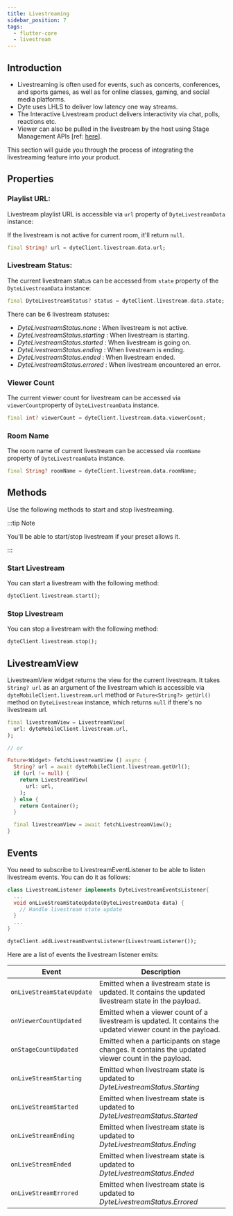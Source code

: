 ```yaml
---
title: Livestreaming
sidebar_position: 7
tags:
  - flutter-core
  - livestream
---
```


## Introduction

- Livestreaming is often used for events, such as concerts, conferences, and sports games, as well as for online classes, gaming, and social media platforms.
- Dyte uses LHLS to deliver low latency one way streams.
- The Interactive Livestream product delivers interactivity via chat, polls, reactions etc.
- Viewer can also be pulled in the livestream by the host using Stage Management APIs [ref: [here](/flutter-core/stage-management)].

This section will guide you through the process of integrating the livestreaming feature into your product.

## Properties

### Playlist URL:

Livestream playlist URL is accessible via `url` property of `DyteLivestreamData` instance:

If the livestream is not active for current room, it'll return `null`.

```dart
final String? url = dyteClient.livestream.data.url;
```

### Livestream Status:

The current livestream status can be accessed from `state` property of the `DyteLivestreamData` instance:

```dart
final DyteLivestreamStatus? status = dyteClient.livestream.data.state;
```

There can be 6 livestream statuses:

- _DyteLivestreamStatus.none_ : When livestream is not active.
- _DyteLivestreamStatus.starting_ : When livestream is starting.
- _DyteLivestreamStatus.started_ : When livestream is going on.
- _DyteLivestreamStatus.ending_ : When livestream is ending.
- _DyteLivestreamStatus.ended_ : When livestream ended.
- _DyteLivestreamStatus.errored_ : When livestream encountered an error.

### Viewer Count

The current viewer count for livestream can be accessed via `viewerCount`property of `DyteLivestreamData` instance.

```dart
final int? viewerCount = dyteClient.livestream.data.viewerCount;
```

### Room Name

The room name of current livestream can be accessed via `roomName` property of `DyteLivestreamData` instance.

```dart
final String? roomName = dyteClient.livestream.data.roomName;
```

## Methods

Use the following methods to start and stop livestreaming.

:::tip Note

You'll be able to start/stop livestream if your preset allows it.

:::

### Start Livestream

You can start a livestream with the following method:

```dart
dyteClient.livestream.start();
```

### Stop Livestream

You can stop a livestream with the following method:

```dart
dyteClient.livestream.stop();
```

## LivestreamView

LivestreamView widget returns the view for the current livestream. It takes `String? url` as an argument of the livestream which is accessible via `dyteMobileClient.livestream.url` method or `Future<String?> getUrl()` method on `DyteLivestream` instance, which returns `null` if there's no livestream url.

```dart
final livestreamView = LivestreamView(
  url: dyteMobileClient.livestream.url,
);

// or

Future<Widget> fetchLivestreamView () async {
  String? url = await dyteMobileClient.livestream.getUrl();
  if (url != null) {
    return LivestreamView(
      url: url,
    );
  } else {
    return Container();
  }

  final livestreamView = await fetchLivestreamView();
}
```

## Events

You need to subscribe to LivestreamEventListener to be able to listen livestream events. You can do it as follows:

```dart
class LivestreamListener implements DyteLivestreamEventsListener{
  ...
  void onLiveStreamStateUpdate(DyteLivestreamData data) {
    // Handle livestream state update
  }
  ...
}

dyteClient.addLivestreamEventsListener(LivestreamListener());
```

Here are a list of events the livestream listener emits:

| **Event**                 | **Description**                                                                                              |
| ------------------------- | ------------------------------------------------------------------------------------------------------------ |
| `onLiveStreamStateUpdate` | Emitted when a livestream state is updated. It contains the updated livestream state in the payload.         |
| `onViewerCountUpdated`    | Emitted when a viewer count of a livestream is updated. It contains the updated viewer count in the payload. |
| `onStageCountUpdated`     | Emitted when a participants on stage changes. It contains the updated viewer count in the payload.           |
| `onLiveStreamStarting`    | Emitted when livestream state is updated to _DyteLivestreamStatus.Starting_                                  |
| `onLiveStreamStarted`     | Emitted when livestream state is updated to _DyteLivestreamStatus.Started_                                   |
| `onLiveStreamEnding`      | Emitted when livestream state is updated to _DyteLivestreamStatus.Ending_                                    |
| `onLiveStreamEnded`       | Emitted when livestream state is updated to _DyteLivestreamStatus.Ended_                                     |
| `onLiveStreamErrored`     | Emitted when livestream state is updated to _DyteLivestreamStatus.Errored_                                   |

<head>
  <title>Flutter Core Livestreaming</title>
  <meta name="description" content="Explore Dyte's livestream capabilities in Flutter. Learn how to implement a livestream listener in your Flutter app with our comprehensive documentation.">
</head>
